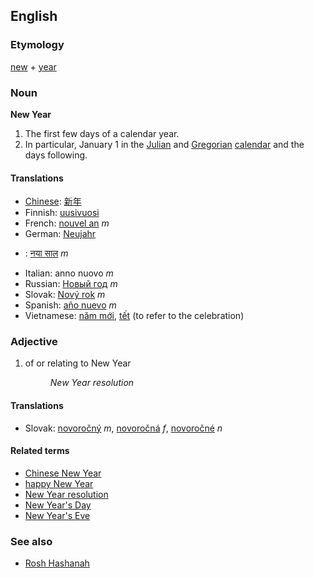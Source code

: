 ==English==
=== Etymology ===
[[new]] + [[year]]

=== Noun ===
'''New Year'''
# The first few days of a calendar year.
# In particular, January 1 in the [[Julian calendar|Julian]] and [[Gregorian calendar|Gregorian]] [[calendars|calendar]] and the days following.

==== Translations ====

*[[Chinese]]: [[新年]]
*Finnish: [[uusivuosi]]
*French: [[nouvel an]] ''m''
*German: [[Neujahr]] 
*{{hi}}: [[नया साल]] ''m''
*Italian: anno nuovo ''m''
*Russian: [[Новый год]] ''m''
*Slovak: [[Nový rok]] ''m''
*Spanish: [[año nuevo]] ''m''
*Vietnamese: [[năm mới]], [[tết]] (to refer to the celebration)

=== Adjective ===
# of or relating to New Year
#: ''New Year resolution''

==== Translations ====
*Slovak: [[novoročný]] ''m'', [[novoročná]] ''f'', [[novoročné]] ''n''

====Related terms====
*[[Chinese New Year]]
*[[happy New Year]]
*[[New Year resolution]]
*[[New Year's Day]]
*[[New Year's Eve]]

===See also===
*[[Rosh Hashanah]]